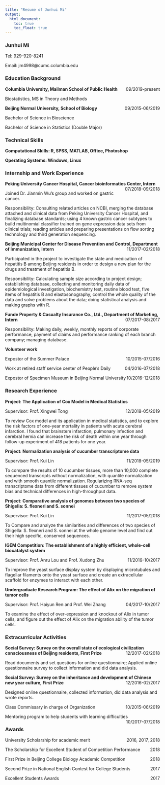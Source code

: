 ```yaml
---
title: "Resume of Junhui Mi"
output: 
  html_document:
    toc: true
    toc_float: true
---
```


### Junhui Mi

Tel: 929-920-8241

Email: jm4998@cumc.columbia.edu

### Education Background

**Columbia University, Mailman School of Public Health** [09/2019-present]{style="float:right"}

Biostatistics, MS in Theory and Methods

**Beijing Normal University, School of Biology** [09/2015-06/2019]{style="float:right"}

Bachelor of Science in Bioscience 

Bachelor of Science in Statistics (Double Major)

### Technical Skills

**Computational Skills: R, SPSS, MATLAB, Office, Photoshop**

**Operating Systems: Windows, Linux**

### Internship and Work Experience

**Peking University Cancer Hospital, Cancer bioinformatics Center, Intern** [07/2018-09/2018]{style="float:right"}

Joined Dr. Jianmin Wu's group and worked on gastric cancer.

Responsibility: Consulting related articles on NCBI, merging the database attached and clinical data from Peking University Cancer Hospital, and finalizing database standards; using 4 known gastric cancer subtypes
to build multinomial classifier trained on gene expression data sets from clinical trials; reading articles and preparing presentations on flow sorting technology and third generation sequencing.

**Beijing Municipal Center for Disease Prevention and Control, Department of Immunization, Intern** [11/2017-02/2018]{style="float:right"}

Participated in the project to investigate the state and medication of hepatitis B among Beijing residents in order to design a new plan for the drugs and treatment of hepatitis B.

Responsibility: Calculating sample size according to project design; establishing database, collecting and monitoring daily data of epidemiological investigation, biochemistry test, routine blood test, five items of hepatitis B and elastosonography, control the whole quality of the data and solve problems about the data; doing statistical analysis and making graphs with R.

**Funde Property & Casualty Insurance Co., Ltd., Department of Marketing, Intern** [07/2017-08/2017]{style="float:right"}

Responsibility: Making daily, weekly, monthly reports of corporate performance, payment of claims and performance ranking of each branch company; managing database.


**Volunteer work**

Expostor of the Summer Palace [10/2015-07/2016]{style="float:right"}

Work at retired staff service center of People's Daily [04/2016-07/2018]{style="float:right"}

Expostor of Specimen Museum in Beijing Normal University [10/2016-12/2018]{style="float:right"}

### Research Experience

**Project: The Application of Cox Model in Medical Statistics**

Supervisor: Prof. Xingwei Tong [12/2018-05/2019]{style="float:right"}

To review Cox model and its application in medical statistics, and to explore the risk factors of one-year mortality in patients with acute cerebral infarction. I found that brainstem infarction, pulmonary infection and cerebral hernia can increase the risk of death within one year through follow-up experiment of 418 patients for one year.

**Project: Normalization analysis of cucumber transcriptome data**

Supervisor: Prof. Kui Lin [11/2018-05/2019]{style="float:right"}

To compare the results of 10 cucumber tissues, more than 10,000 complete sequenced transcripts without normalization, with quantile normalization and with smooth quantile normalization. Regularizing RNA-seq transcriptome data from different tissues of cucumber to remove system bias and technical differences in high-throughput data.

**Project: Comparative analysis of genomes between two species of Shigella: S. flexneri and S. sonnei**

Supervisor: Prof. Kui Lin [11/2017-05/2018]{style="float:right"}

To Compare and analyze the similarities and differences of two species of Shigella: S. flexneri and S. sonnei at the whole genome level and find out their high specific, conserved sequences.

**IGEM Competition: The establishment of a highly efficient, whole-cell biocatalyst system**

Supervisor: Prof. Anru Lou and Prof. Xudong Zhu [11/2016-10/2017]{style="float:right"}

To improve the yeast surface display system by displaying microtubules and flagellar filaments onto the yeast surface and create an extracellular scaffold for enzymes to interact with each other.

**Undergraduate Research Program: The effect of Alix on the migration of tumor cells**

Supervisor: Prof. Haiyun Ren and Prof. Wei Zhang [04/2017-10/2017]{style="float:right"}

To examine the effect of over-expression and knockout of Alix in tumor cells, and figure out the effect of Alix on the migration ability of the tumor cells.

### Extracurricular Activities

**Social Survey: Survey on the overall state of ecological civilization consciousness of Beijing residents, First Prize** [12/2017-02/2018]{style="float:right"}

Read documents and set questions for online questionnaire; Applied online questionnaire survey to collect information and did data analysis.

**Social Survey: Survey on the inheritance and development of Chinese new year culture, First Prize** [12/2016-02/2017]{style="float:right"}

Designed online questionnaire, collected information, did data analysis and wrote reports.

Class Commissary in charge of Organization [10/2015-06/2019]{style="float:right"}

Mentoring program to help students with learning difficulties [10/2017-07/2018]{style="float:right"}

### Awards

University Scholarship for academic merit [2016, 2017, 2018]{style="float:right"}

The Scholarship for Excellent Student of Competition Performance [2018]{style="float:right"}

First Prize in Beijing College Biology Academic Competition [2018]{style="float:right"}

Second Prize in National English Contest for College Students [2017]{style="float:right"}

Excellent Students Awards [2017]{style="float:right"}